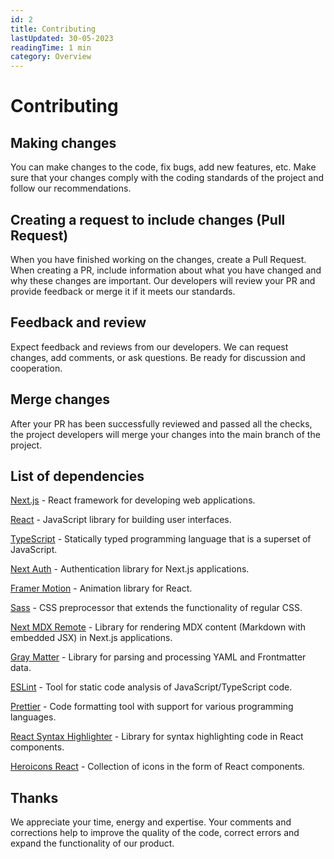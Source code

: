 ```yaml
---
id: 2
title: Contributing
lastUpdated: 30-05-2023
readingTime: 1 min
category: Overview
---
```


# Contributing

## Making changes
You can make changes to the code, fix bugs, add new features, etc. Make sure that your changes comply with the coding standards of the project and follow our recommendations.

## Creating a request to include changes (Pull Request)
When you have finished working on the changes, create a Pull Request. When creating a PR, include information about what you have changed and why these changes are important. Our developers will review your PR and provide feedback or merge it if it meets our standards.

## Feedback and review
Expect feedback and reviews from our developers. We can request changes, add comments, or ask questions. Be ready for discussion and cooperation.

## Merge changes
After your PR has been successfully reviewed and passed all the checks, the project developers will merge your changes into the main branch of the project.

## List of dependencies

<a href="https://nextjs.org/" target="_blank">Next.js</a> - React framework for developing web applications.

<a href="https://reactjs.org/" target="_blank">React</a> - JavaScript library for building user interfaces.

<a href="https://www.typescriptlang.org/" target="_blank">TypeScript</a> - Statically typed programming language that is a superset of JavaScript.

<a href="https://next-auth.js.org/" target="_blank">Next Auth</a> - Authentication library for Next.js applications.

<a href="https://www.framer.com/motion/" target="_blank">Framer Motion</a> - Animation library for React.

<a href="https://sass-lang.com/" target="_blank">Sass</a> - CSS preprocessor that extends the functionality of regular CSS.

<a href="https://github.com/hashicorp/next-mdx-remote" target="_blank">Next MDX Remote</a> - Library for rendering MDX content (Markdown with embedded JSX) in Next.js applications.

<a href="https://github.com/jonschlinkert/gray-matter" target="_blank">Gray Matter</a> - Library for parsing and processing YAML and Frontmatter data.

<a href="https://eslint.org/" target="_blank">ESLint</a> - Tool for static code analysis of JavaScript/TypeScript code.

<a href="https://prettier.io/" target="_blank">Prettier</a> - Code formatting tool with support for various programming languages.

<a href="https://github.com/react-syntax-highlighter/react-syntax-highlighter" target="_blank">React Syntax Highlighter</a> - Library for syntax highlighting code in React components.

<a href="https://heroicons.com/" target="_blank">Heroicons React</a> - Collection of icons in the form of React components.

## Thanks
We appreciate your time, energy and expertise. Your comments and corrections help to improve the quality of the code, correct errors and expand the functionality of our product.